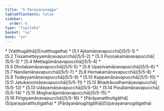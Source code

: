 ```yaml
---
title: "5 Pārāyanavagga"
tableOfContents: false
sidebar:
  order: 6
type: "tipitaka"
basket: "su"
book: "sn"
---
```



<DynamicBreadcrumb />



<TableOfContents book="sn" section="5">
* [Vatthugāthā](5/vatthugatha)
* [5.1 Ajitamāṇavapucchā](5/5-1)
* [5.2 Tissametteyyamāṇavapucchā](5/5-2)
* [5.3 Puṇṇakamāṇavapucchā](5/5-3)
* [5.4 Mettagūmāṇavapucchā](5/5-4)
* [5.5 Dhotakamāṇavapucchā](5/5-5)
* [5.6 Upasīvamāṇavapucchā](5/5-6)
* [5.7 Nandamāṇavapucchā](5/5-7)
* [5.8 Hemakamāṇavapucchā](5/5-8)
* [5.9 Todeyyamāṇavapucchā](5/5-9)
* [5.10 Kappamāṇavapucchā](5/5-10)
* [5.11 Jatukaṇṇimāṇavapucchā](5/5-11)
* [5.12 Bhadrāvudhamāṇavapucchā](5/5-12)
* [5.13 Udayamāṇavapucchā](5/5-13)
* [5.14 Posālamāṇavapucchā](5/5-14)
* [5.15 Mogharājamāṇavapucchā](5/5-15)
* [5.16 Piṅgiyamāṇavapucchā](5/5-16)
* [Pārāyanatthutigāthā](5/parayanatthutigatha)
* [Pārāyanānugītigāthā](5/parayananugitigatha)
</TableOfContents>